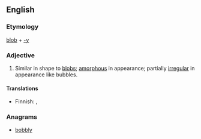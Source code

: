 ==English==

===Etymology===
[[blob]] + [[-y]]

===Adjective===
{{en-adj|er}}

# Similar in shape to [[blob]]s; [[amorphous]] in appearance; partially [[irregular]] in appearance like bubbles.

====Translations====
{{trans-top|similar in shape and appearance to blobs}}
* Finnish: {{t-|fi|kokkareinen}}, {{t-|fi|klimppinen}}
{{trans-mid}}
{{trans-bottom}}

===Anagrams===
* [[bobbly#English|bobbly]]